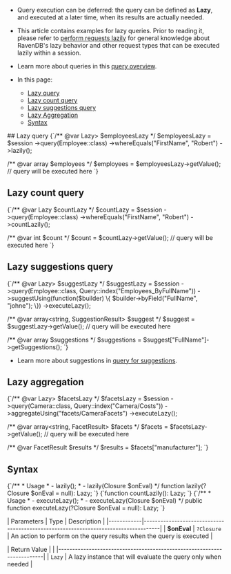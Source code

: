 
<Admonition type="note" title="">

* Query execution can be deferred: the query can be defined as **Lazy**, and executed 
  at a later time, when its results are actually needed.  

* This article contains examples for lazy queries. Prior to reading it, please refer 
  to [perform requests lazily](../../../client-api/session/how-to/perform-operations-lazily.mdx) 
  for general knowledge about RavenDB's lazy behavior and other request types that can be 
  executed lazily within a session.

* Learn more about queries in this [query overview](../../../client-api/session/querying/how-to-query.mdx).

* In this page:
  * [Lazy query](../../../client-api/session/querying/how-to-perform-queries-lazily.mdx#lazy-query)  
  * [Lazy count query](../../../client-api/session/querying/how-to-perform-queries-lazily.mdx#lazy-count-query)  
  * [Lazy suggestions query](../../../client-api/session/querying/how-to-perform-queries-lazily.mdx#lazy-suggestions-query)  
  * [Lazy Aggregation](../../../client-api/session/querying/how-to-perform-queries-lazily.mdx#lazy-aggregation)  
  * [Syntax](../../../client-api/session/querying/how-to-perform-queries-lazily.mdx#syntax)

</Admonition>
## Lazy query

<TabItem value="lazy_2" label="lazy_2">
<CodeBlock language="php">
{`/** @var Lazy<array<Employee>> $employeesLazy */
$employeesLazy = $session
    ->query(Employee::class)
    ->whereEquals("FirstName", "Robert")
    ->lazily();

/** @var array<Employee> $employees */
$employees = $employeesLazy->getValue(); // query will be executed here
`}
</CodeBlock>
</TabItem>



## Lazy count query

<TabItem value="lazy_5" label="lazy_5">
<CodeBlock language="php">
{`/** @var Lazy<int> $countLazy */
$countLazy = $session
    ->query(Employee::class)
    ->whereEquals("FirstName", "Robert")
    ->countLazily();

/** @var int $count */
$count = $countLazy->getValue(); // query will be executed here
`}
</CodeBlock>
</TabItem>



## Lazy suggestions query

<TabItem value="lazy_7" label="lazy_7">
<CodeBlock language="php">
{`/** @var Lazy<array<string, SuggestionResult>> $suggestLazy */
$suggestLazy = $session
    ->query(Employee::class, Query::index("Employees_ByFullName"))
    ->suggestUsing(function($builder) \{ $builder->byField("FullName", "johne"); \})
    ->executeLazy();

/** @var array<string, SuggestionResult> $suggest */
$suggest = $suggestLazy->getValue(); // query will be executed here

/** @var array<string> $suggestions */
$suggestions = $suggest["FullName"]->getSuggestions();
`}
</CodeBlock>
</TabItem>

* Learn more about suggestions in [query for suggestions](../../../client-api/session/querying/how-to-work-with-suggestions.mdx).



## Lazy aggregation

<TabItem value="lazy_9" label="lazy_9">
<CodeBlock language="php">
{`/** @var Lazy<array<string, FacetResult>> $facetsLazy */
$facetsLazy = $session
    ->query(Camera::class, Query::index("Camera/Costs"))
    ->aggregateUsing("facets/CameraFacets")
    ->executeLazy();

/** @var array<string, FacetResult> $facets */
$facets = $facetsLazy->getValue(); // query will be executed here

/** @var FacetResult $results */
$results = $facets["manufacturer"];
`}
</CodeBlock>
</TabItem>



## Syntax

<TabItem value="lazy_1" label="lazy_1">
<CodeBlock language="php">
{`/**
 * Usage
 *   - lazily();
 *   - lazily(Closure $onEval)
 */
function lazily(?Closure $onEval = null): Lazy;
`}
</CodeBlock>
</TabItem>
<TabItem value="lazy_4" label="lazy_4">
<CodeBlock language="php">
{`function countLazily(): Lazy;
`}
</CodeBlock>
</TabItem>
<TabItem value="lazy_6" label="lazy_6">
<CodeBlock language="php">
{`/**
 * Usage
 *   - executeLazy();
 *   - executeLazy(Closure $onEval)
 */
public function executeLazy(?Closure $onEval = null): Lazy;
`}
</CodeBlock>
</TabItem>

| Parameters | Type       | Description                                                           |
|------------|------------------------------------------------------------------------------------|
| **$onEval** | `?Closure` | An action to perform on the query results when the query is executed |

| Return Value                                                                                                                           |                                                                |
|------------------------------------------------------------------------|
| `Lazy` | A lazy instance that will evaluate the query only when needed |




